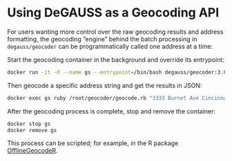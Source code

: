 # Using DeGAUSS as a Geocoding API

For users wanting more control over the raw geocoding results and address formatting, the geocoding "engine" behind the batch processing in `degauss/geocoder` can be programmatically called one address at a time:

Start the geocoding container in the background and override its entrypoint:

```sh
docker run -it -d --name gs --entrypoint=/bin/bash degauss/geocoder:3.0
```

Then geocode a specific address string and get the results in JSON:

```sh
docker exec gs ruby /root/geocoder/geocode.rb "3333 Burnet Ave Cincinnati OH 45229"
```

After the geocoding process is complete, stop and remove the container:

```sh
docker stop gs
docker remove gs
```

This process can be scripted; for example, in the R package [OfflineGeocodeR](https://github.com/geomarker-io/OfflineGeocodeR).

